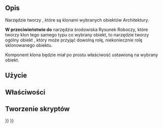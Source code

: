 <languages/>

{{Docnav/pl
|
|
|[[Arch_Workbench/pl|środowisko pracy Architektura]]
|IconL=
|IconR=
|IconC=Workbench_Arch.svg
}}

{{VeryImportantMessage|TO NARZĘDZIE JEST PRZESTARZAŁE<br>
Nie będzie dostępne w {{VersionPlus/pl|1.0}}. Zamiast tego należy użyć narzędzia [[Draft_Clone/pl|Rysunek Roboczy: Klon]].}}

{{GuiCommand/pl
|Name=Arch CloneComponent
|Name/pl=Architektura: Klonuj komponent
|MenuLocation=Architektura → Narzędzia → Klonuj komponent
|Workbenches=[[Arch_Workbench/pl|Architektura]]
|Shortcut={{KEY|C}} {{KEY|C‏‎}}
|SeeAlso=[[Draft_Clone/pl|Klonuj]], [[Arch_Component/pl|Komponent]]
}}

<span id="Description"></span>
==Opis==

Narzędzie {{Button|[[Image:Arch_CloneComponent.svg|16px]] '''Klonuj komponent'''}} tworzy {{Button|[[Image:Arch_Component.svg|16px]] [[Arch_Component/pl|Komponenty]]}}, które są klonami wybranych obiektów Architektury.

'''W przeciwieństwie do''' narzędzia {{Button|[[Image:Draft_Clone.svg|16px]] [[Draft_Clone/pl|Klonuj]]}} środowiska Rysunek Roboczy, które tworzy klon tego samego typu co wybrany obiekt, to narzędzie tworzy ogólny obiekt {{Button|[[Image:Arch_Component.svg|16px]] [[Arch_Component/pl|Komponent]]}}, który może przyjąć dowolną rolę, niekoniecznie rolę sklonowanego obiektu.

Komponent klona będzie miał po prostu właściwość {{PropertyData|CloneOf}} ustawioną na wybrany obiekt.

<span id="Usage"></span>
==Użycie==


<span id="Properties"></span>
==Właściwości==


<span id="Scripting"></span>
==Tworzenie skryptów==


{{Docnav/pl
|
|
|[[Arch_Workbench/pl|środowisko pracy Architektura]]
|IconL=
|IconR=
|IconC=Workbench_Arch.svg
}}

{{BIM_Tools_navi{{#translation:}}}}
{{Userdocnavi{{#translation:}}}}